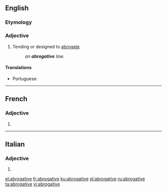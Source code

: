 ==English==

===Etymology===
{{suffix|abrogate|ive|lang=en}}

===Adjective===
{{en-adj}}

# Tending or designed to [[abrogate]].
#: ''an '''abrogative''' law.''

====Translations====
{{trans-top|tending or designed to abrogate}}
* Portuguese: {{t+|pt|ab-rogativo}}
{{trans-mid}}
{{trans-bottom}}

----

==French==

===Adjective===
{{head|fr|adjective form}}

# {{feminine singular of|abrogatif|lang=fr}}

----

==Italian==

===Adjective===
{{head|it|adjective form}}

# {{feminine plural of|abrogativo|lang=it}}

[[el:abrogative]]
[[fr:abrogative]]
[[ku:abrogative]]
[[pl:abrogative]]
[[ru:abrogative]]
[[ta:abrogative]]
[[vi:abrogative]]
